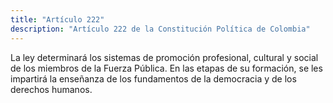 ```yaml
---
title: "Artículo 222"
description: "Artículo 222 de la Constitución Política de Colombia"
---
```


La ley determinará los sistemas de promoción profesional, cultural y social de los miembros de la Fuerza Pública. En las etapas de su formación, se les impartirá la enseñanza de los fundamentos de la democracia y de los derechos humanos.
